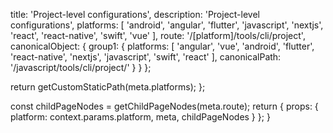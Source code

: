 
  title: 'Project-level configurations',
  description: 'Project-level configurations',
  platforms: [
    'android',
    'angular',
    'flutter',
    'javascript',
    'nextjs',
    'react',
    'react-native',
    'swift',
    'vue'
  ],
  route: '/[platform]/tools/cli/project',
  canonicalObject: {
    group1: {
      platforms: [
        'angular',
        'vue',
        'android',
        'flutter',
        'react-native',
        'nextjs',
        'javascript',
        'swift',
        'react'
      ],
      canonicalPath: '/javascript/tools/cli/project/'
    }
  }
};

  return getCustomStaticPath(meta.platforms);
};

  const childPageNodes = getChildPageNodes(meta.route);
  return {
    props: {
      platform: context.params.platform,
      meta,
      childPageNodes
    }
  };
}

<Overview childPageNodes={props.childPageNodes} />
